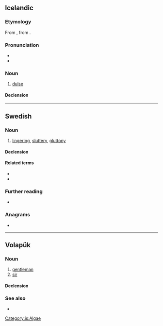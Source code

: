 {{also|şöl|Appendix:Variations of "sol"}}
==Icelandic==

===Etymology===
From {{inh|is|non|sǫl}}, from {{m|non|sǫlr||pale, wan; dry, withered}}.

===Pronunciation===
* {{IPA|is|/sœːl/}}
* {{rhymes|is|œːl|s=1}}

===Noun===
{{is-noun|n-p}}

# [[dulse]]

====Declension====
{{is-decl-noun-base|nomp=söl|accp=söl|datp=sölvum|genp=sölva|nompd=sölin|accpd=sölin|datpd=sölvunum|genpd=sölvanna|sg=-}}

[[Category:is:Algae]]

----

==Swedish==

===Noun===
{{sv-noun|n}}

# [[lingering]], [[sluttery]], [[gluttony]]

====Declension====
{{sv-noun-unc-irreg-n|2=sölet}}

====Related terms====
* {{l|sv|söla}}
* {{l|sv|sölig}}

===Further reading===
* {{R:SO}}

===Anagrams===
* {{anagrams|sv|a=lsö|-lös|lös|slö|öls}}

----

==Volapük==

===Noun===
{{vo-noun}}

# [[gentleman]]
# [[sir]]

====Declension====
{{vo-decl-noun}}

===See also===
* {{l|vo|siör}}